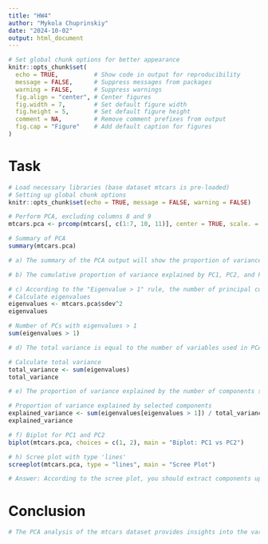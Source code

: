 ```yaml
---
title: "HW4"
author: "Mykola Chuprinskiy"
date: "2024-10-02"
output: html_document
---
```

```r
# Set global chunk options for better appearance
knitr::opts_chunk$set(
  echo = TRUE,          # Show code in output for reproducibility
  message = FALSE,      # Suppress messages from packages
  warning = FALSE,      # Suppress warnings
  fig.align = "center", # Center figures
  fig.width = 7,        # Set default figure width
  fig.height = 5,       # Set default figure height
  comment = NA,         # Remove comment prefixes from output
  fig.cap = "Figure"    # Add default caption for figures
)
```

# Task 

```r
# Load necessary libraries (base dataset mtcars is pre-loaded)
# Setting up global chunk options
knitr::opts_chunk$set(echo = TRUE, message = FALSE, warning = FALSE)

# Perform PCA, excluding columns 8 and 9
mtcars.pca <- prcomp(mtcars[, c(1:7, 10, 11)], center = TRUE, scale. = TRUE)

# Summary of PCA
summary(mtcars.pca)

# a) The summary of the PCA output will show the proportion of variance explained by each principal component (PC). The first row in the summary() output indicates the percentage of total variance explained by PC1.

# b) The cumulative proportion of variance explained by PC1, PC2, and PC3 can be found in the Cumulative Proportion row of the summary() output. It represents the combined variance captured by these three components.
```

```r
# c) According to the "Eigenvalue > 1" rule, the number of principal components to extract is equal to the number of eigenvalues greater than 1.
# Calculate eigenvalues
eigenvalues <- mtcars.pca$sdev^2
eigenvalues

# Number of PCs with eigenvalues > 1
sum(eigenvalues > 1)


```

```r
# d) The total variance is equal to the number of variables used in PCA (which is 9). This is because the total variance of the standardized data is the sum of the variances (all 1 in standardized data), which adds up to the number of variables.

# Calculate total variance
total_variance <- sum(eigenvalues)
total_variance

```

```r
# e) The proportion of variance explained by the number of components selected according to the "Eigenvalue > 1" rule can be computed as follows:

# Proportion of variance explained by selected components
explained_variance <- sum(eigenvalues[eigenvalues > 1]) / total_variance
explained_variance

```

```r
# f) Biplot for PC1 and PC2
biplot(mtcars.pca, choices = c(1, 2), main = "Biplot: PC1 vs PC2")

```

```r
# h) Scree plot with type 'lines'
screeplot(mtcars.pca, type = "lines", main = "Scree Plot")

# Answer: According to the scree plot, you should extract components up to the "elbow point," where the variance explained starts to level off. This number of components should be compared with the number of components extracted using the "Eigenvalue > 1" rule.
```

# Conclusion 

```r
# The PCA analysis of the mtcars dataset provides insights into the variance structure of the data, allowing us to reduce the dimensionality and visualize how the observations and features are related. The scree plot and eigenvalue rule help determine the optimal number of principal components to retain.

```
